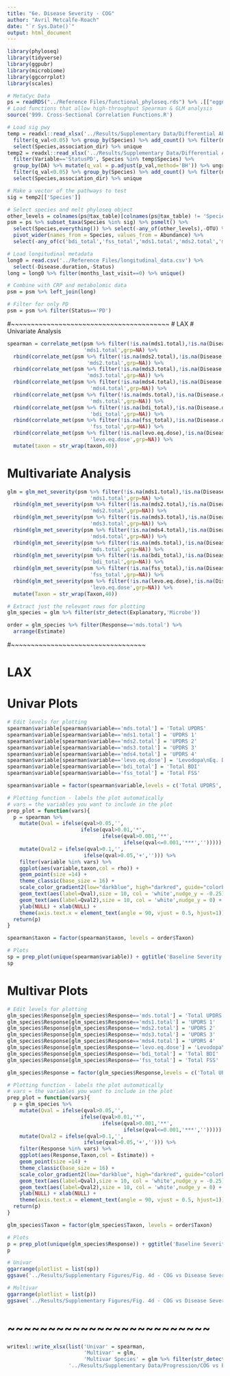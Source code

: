 ```yaml
---
title: "6e. Disease Severity - COG"
author: "Avril Metcalfe-Roach"
date: "`r Sys.Date()`"
output: html_document
---
```


```r
library(phyloseq)
library(tidyverse)
library(ggpubr)
library(microbiome)
library(ggcorrplot)
library(scales)

# MetaCyc Data
ps = readRDS("../Reference Files/functional_phyloseq.rds") %>% .[["eggnog"]] %>% microbiome::transform('clr')
# Load functions that allow high-throughput Spearman & GLM analysis
source('999. Cross-Sectional Correlation Functions.R')
```

```r
# Load sig pwy
temp = readxl::read_xlsx('../Results/Supplementary Data/Differential Abundance/COG Enzymes_Stats2.xlsx',sheet='univar') %>% 
  filter(q_val<0.05) %>% group_by(Species) %>% add_count() %>% filter(n>1) %>% 
  select(Species,association_dir) %>% unique
temp2 = readxl::read_xlsx('../Results/Supplementary Data/Differential Abundance/COG Enzymes_Stats2.xlsx',sheet='multivar') %>%
  filter(Variable=='StatusPD', Species %in% temp$Species) %>% 
  group_by(DA) %>% mutate(q_val = p.adjust(p_val,method='BH')) %>% ungroup %>% 
  filter(q_val<0.05) %>% group_by(Species) %>% add_count() %>% filter(n>1) %>% 
  select(Species,association_dir) %>% unique

# Make a vector of the pathways to test
sig = temp2[['Species']]

# Select species and melt phyloseq object
other_levels = colnames(ps@tax_table)[colnames(ps@tax_table) != 'Species']
psm = ps %>% subset_taxa(Species %in% sig) %>% psmelt() %>%
  select(Species,everything()) %>% select(-any_of(other_levels),-OTU) %>%
  pivot_wider(names_from = Species, values_from = Abundance) %>% 
  select(-any_of(c('bdi_total','fss_total','mds1.total','mds2.total','mds3.total','mds4.total','mds.total','levo.eq.dose')))

# Load longitudinal metadata
long0 = read.csv('../Reference Files/longitudinal_data.csv') %>% 
  select(-Disease.duration,-Status)
long = long0 %>% filter(months_last_visit==0) %>% unique()

# Combine with CRP and metabolomic data
psm = psm %>% left_join(long)

# Filter for only PD
psm = psm %>% filter(Status=='PD')
```

#~~~~~~~~~~~~~~~~~~~~~~~~~~~~~~~~~~~~~~~~
# LAX 
# Univariate Analysis

```r
spearman = correlate_met(psm %>% filter(!is.na(mds1.total),!is.na(Disease.duration)),
                         'mds1.total',grp=NA) %>% 
  rbind(correlate_met(psm %>% filter(!is.na(mds2.total),!is.na(Disease.duration)),
                          'mds2.total',grp=NA)) %>% 
  rbind(correlate_met(psm %>% filter(!is.na(mds3.total),!is.na(Disease.duration)),
                          'mds3.total',grp=NA)) %>% 
  rbind(correlate_met(psm %>% filter(!is.na(mds4.total),!is.na(Disease.duration)),
                           'mds4.total',grp=NA)) %>% 
  rbind(correlate_met(psm %>% filter(!is.na(mds.total),!is.na(Disease.duration)),
                           'mds.total',grp=NA)) %>% 
  rbind(correlate_met(psm %>% filter(!is.na(bdi_total),!is.na(Disease.duration)),
                           'bdi_total',grp=NA)) %>% 
  rbind(correlate_met(psm %>% filter(!is.na(fss_total),!is.na(Disease.duration)),
                           'fss_total',grp=NA)) %>%
  rbind(correlate_met(psm %>% filter(!is.na(levo.eq.dose),!is.na(Disease.duration)),
                           'levo.eq.dose',grp=NA)) %>%
  mutate(taxon = str_wrap(taxon,40))
```

# Multivariate Analysis

```r
glm = glm_met_severity(psm %>% filter(!is.na(mds1.total),!is.na(Disease.duration)),
                           'mds1.total',grp=NA) %>% 
  rbind(glm_met_severity(psm %>% filter(!is.na(mds2.total),!is.na(Disease.duration)),
                           'mds2.total',grp=NA)) %>% 
  rbind(glm_met_severity(psm %>% filter(!is.na(mds3.total),!is.na(Disease.duration)),
                           'mds3.total',grp=NA)) %>% 
  rbind(glm_met_severity(psm %>% filter(!is.na(mds4.total),!is.na(Disease.duration)),
                           'mds4.total',grp=NA)) %>% 
  rbind(glm_met_severity(psm %>% filter(!is.na(mds.total),!is.na(Disease.duration)),
                           'mds.total',grp=NA)) %>% 
  rbind(glm_met_severity(psm %>% filter(!is.na(bdi_total),!is.na(Disease.duration)),
                           'bdi_total',grp=NA)) %>% 
  rbind(glm_met_severity(psm %>% filter(!is.na(fss_total),!is.na(Disease.duration)),
                           'fss_total',grp=NA)) %>%
  rbind(glm_met_severity(psm %>% filter(!is.na(levo.eq.dose),!is.na(Disease.duration)),
                           'levo.eq.dose',grp=NA)) %>%
  mutate(Taxon = str_wrap(Taxon,40))

# Extract just the relevant rows for plotting
glm_species = glm %>% filter(str_detect(Explanatory,'Microbe'))
```

```r
order = glm_species %>% filter(Response=='mds.total') %>% 
  arrange(Estimate)
```

#~~~~~~~~~~~~~~~~~~~~~~~~~~~~~~~~~~

# LAX
# Univar Plots

```r
# Edit levels for plotting
spearman$variable[spearman$variable=='mds.total'] = 'Total UPDRS'
spearman$variable[spearman$variable=='mds1.total'] = 'UPDRS 1'
spearman$variable[spearman$variable=='mds2.total'] = 'UPDRS 2'
spearman$variable[spearman$variable=='mds3.total'] = 'UPDRS 3'
spearman$variable[spearman$variable=='mds4.total'] = 'UPDRS 4'
spearman$variable[spearman$variable=='levo.eq.dose'] = 'Levodopa\nEq. Dose'
spearman$variable[spearman$variable=='bdi_total'] = 'Total BDI'
spearman$variable[spearman$variable=='fss_total'] = 'Total FSS'

spearman$variable = factor(spearman$variable,levels = c('Total UPDRS','UPDRS 1','UPDRS 2','UPDRS 3','UPDRS 4','Levodopa\nEq. Dose','Total BDI','Total FSS'))

# Plotting function - labels the plot automatically
# vars = the variables you want to include in the plot
prep_plot = function(vars){
  p = spearman %>% 
    mutate(Qval = ifelse(qval>0.05,'',
                        ifelse(qval>0.01,'*',
                               ifelse(qval>0.001,'**',
                                      ifelse(qval<=0.001,'***',''))))) %>% 
    mutate(Qval2 = ifelse(qval>0.1,'',
                         ifelse(qval>0.05,'+',''))) %>% 
    filter(variable %in% vars) %>% 
    ggplot(aes(variable,taxon,col = rho)) +
    geom_point(size =14) +
    theme_classic(base_size = 16) +
    scale_color_gradient2(low="darkblue", high="darkred", guide="colorbar") +
    geom_text(aes(label=Qval),size = 10, col = 'white',nudge_y = -0.25) +
    geom_text(aes(label=Qval2),size = 10, col = 'white',nudge_y = 0) +
    ylab(NULL) + xlab(NULL) +
    theme(axis.text.x = element_text(angle = 90, vjust = 0.5, hjust=1))
  return(p)
}

spearman$taxon = factor(spearman$taxon, levels = order$Taxon)

# Plots
sp = prep_plot(unique(spearman$variable)) + ggtitle('Baseline Severity')
sp
```

# Multivar Plots

```r
# Edit levels for plotting
glm_species$Response[glm_species$Response=='mds.total'] = 'Total UPDRS'
glm_species$Response[glm_species$Response=='mds1.total'] = 'UPDRS 1'
glm_species$Response[glm_species$Response=='mds2.total'] = 'UPDRS 2'
glm_species$Response[glm_species$Response=='mds3.total'] = 'UPDRS 3'
glm_species$Response[glm_species$Response=='mds4.total'] = 'UPDRS 4'
glm_species$Response[glm_species$Response=='levo.eq.dose'] = 'Levodopa\nEq. Dose'
glm_species$Response[glm_species$Response=='bdi_total'] = 'Total BDI'
glm_species$Response[glm_species$Response=='fss_total'] = 'Total FSS'

glm_species$Response = factor(glm_species$Response,levels = c('Total UPDRS','UPDRS 1','UPDRS 2','UPDRS 3','UPDRS 4','Levodopa\nEq. Dose','Total BDI','Total FSS'))

# Plotting function - labels the plot automatically
# vars = the variables you want to include in the plot
prep_plot = function(vars){
  p = glm_species %>% 
    mutate(Qval = ifelse(qval>0.05,'',
                        ifelse(qval>0.01,'*',
                               ifelse(qval>0.001,'**',
                                      ifelse(qval<=0.001,'***',''))))) %>% 
    mutate(Qval2 = ifelse(qval>0.1,'',
                         ifelse(qval>0.05,'+',''))) %>% 
    filter(Response %in% vars) %>% 
    ggplot(aes(Response,Taxon,col = Estimate)) +
    geom_point(size =14) +
    theme_classic(base_size = 16) +
    scale_color_gradient2(low="darkblue", high="darkred", guide="colorbar") +
    geom_text(aes(label=Qval),size = 10, col = 'white',nudge_y = -0.25) +
    geom_text(aes(label=Qval2),size = 10, col = 'white',nudge_y = 0) +
    ylab(NULL) + xlab(NULL) +
    theme(axis.text.x = element_text(angle = 90, vjust = 0.5, hjust=1))
  return(p)
}

glm_species$Taxon = factor(glm_species$Taxon, levels = order$Taxon)

# Plots
p = prep_plot(unique(glm_species$Response)) + ggtitle('Baseline Severity')
p
```

```r
# Univar
ggarrange(plotlist = list(sp))
ggsave('../Results/Supplementary Figures/Fig. 4d - COG vs Disease Severity - Univar.png',height=20,width=9)

# Multivar
ggarrange(plotlist = list(p))
ggsave('../Results/Supplementary Figures/Fig. 4d - COG vs Disease Severity - Multivar.png',height=20,width=9)
```

# ~~~~~~~~~~~~~~~~~~~~~~~~~
```r
writexl::write_xlsx(list('Univar' = spearman,
                         'Multivar' = glm,
                         'Multivar Species' = glm %>% filter(str_detect(Explanatory,'Microbe'))),
                    '../Results/Supplementary Data/Progression/COG vs Baseline Severity Stats.xlsx')
```